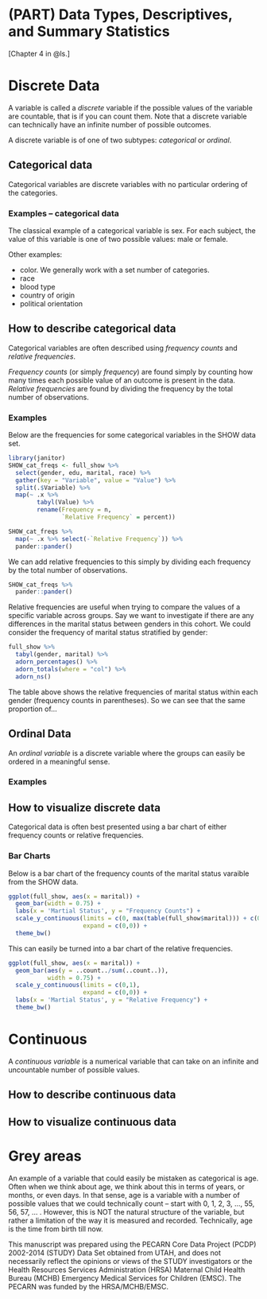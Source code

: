 # (PART) Data Types, Descriptives, and Summary Statistics {-}

\label{PARTI}

[Chapter 4 in @ls.]

# Discrete Data {#discrete}

A variable is called a *discrete* variable if the possible values of the variable are countable, that is if you can count them. Note that a discrete variable can technically have an infinite number of possible outcomes. 

A discrete variable is of one of two subtypes: *categorical* or *ordinal*.

## Categorical data

Categorical variables are discrete variables with no particular ordering of the categories.

### Examples -- categorical data

The classical example of a categorical variable is sex. For each subject, the value of this variable is one of two possible values: male or female. 

Other examples:

* color. We generally work with a set number of categories. 
* race
* blood type
* country of origin
* political orientation


## How to describe categorical data

Categorical variables are often described using *frequency counts* and *relative frequencies*. 

*Frequency counts* (or simply *frequency*) are found simply by counting how many times each possible value of an outcome is present in the data. *Relative frequencies* are found by dividing the frequency by the total number of observations. 

### Examples

Below are the frequencies for some categorical variables in the SHOW data set. 

```r
library(janitor)
SHOW_cat_freqs <- full_show %>% 
  select(gender, edu, marital, race) %>% 
  gather(key = "Variable", value = "Value") %>% 
  split(.$Variable) %>% 
  map(~ .x %>% 
        tabyl(Value) %>% 
        rename(Frequency = n,
               `Relative Frequency` = percent))

SHOW_cat_freqs %>% 
  map(~ .x %>% select(-`Relative Frequency`)) %>% 
  pander::pander()
```

We can add relative frequencies to this simply by dividing each frequency by the total number of observations. 

```r
SHOW_cat_freqs %>% 
  pander::pander()
```


Relative frequencies are useful when trying to compare the values of a specific variable across groups. Say we want to investigate if there are any differences in the marital status between genders in this cohort. We could consider the frequency of marital status stratified by gender:

```r
full_show %>% 
  tabyl(gender, marital) %>% 
  adorn_percentages() %>% 
  adorn_totals(where = "col") %>% 
  adorn_ns()
```

The table above shows the relative frequencies of marital status within each gender (frequency counts in parentheses). So we can see that the same proportion of...


## Ordinal Data

An *ordinal variable* is a discrete variable where the groups can easily be ordered in a meaningful sense. 

### Examples 



## How to visualize discrete data

Categorical data is often best presented using a bar chart of either frequency counts or relative frequencies. 

### Bar Charts

Below is a bar chart of the frequency counts of the marital status varaible from the SHOW data. 

```r
ggplot(full_show, aes(x = marital)) + 
  geom_bar(width = 0.75) + 
  labs(x = 'Martial Status', y = "Frequency Counts") +
  scale_y_continuous(limits = c(0, max(table(full_show$marital))) + c(0,3), 
                     expand = c(0,0)) + 
  theme_bw()
```

This can easily be turned into a bar chart of the relative frequencies. 

```r
ggplot(full_show, aes(x = marital)) + 
  geom_bar(aes(y = ..count../sum(..count..)), 
           width = 0.75) + 
  scale_y_continuous(limits = c(0,1), 
                     expand = c(0,0)) +
  labs(x = 'Martial Status', y = "Relative Frequency") + 
  theme_bw()
```


# Continuous

A *continuous variable* is a numerical variable that can take on an infinite and uncountable number of possible values. 

## How to describe continuous data

## How to visualize continuous data

# Grey areas

An example of a variable that could easily be mistaken as categorical is age. Often when we think about age, we think about this in terms of years, or months, or even days. In that sense, age is a variable with a number of possible values that we could technically count -- start with 0, 1, 2, 3, ..., 55, 56, 57, ... . However, this is NOT the natural structure of the variable, but rather a limitation of the way it is measured and recorded. Technically, age is the time from birth till now. 



This manuscript was prepared using the PECARN Core Data Project (PCDP) 2002-2014 (STUDY) Data Set obtained from UTAH, and does not necessarily reflect the opinions or views of the STUDY investigators or the Health Resources Services Administration (HRSA) Maternal Child Health Bureau (MCHB) Emergency Medical Services for Children (EMSC). The PECARN was funded by the HRSA/MCHB/EMSC.

